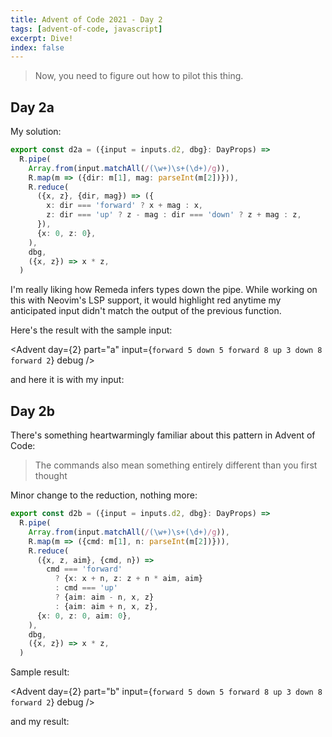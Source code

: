 ```yaml
---
title: Advent of Code 2021 - Day 2
tags: [advent-of-code, javascript]
excerpt: Dive!
index: false
---
```


> Now, you need to figure out how to pilot this thing.

## Day 2a

My solution:

```typescript
export const d2a = ({input = inputs.d2, dbg}: DayProps) =>
  R.pipe(
    Array.from(input.matchAll(/(\w+)\s+(\d+)/g)),
    R.map(m => ({dir: m[1], mag: parseInt(m[2])})),
    R.reduce(
      ({x, z}, {dir, mag}) => ({
        x: dir === 'forward' ? x + mag : x,
        z: dir === 'up' ? z - mag : dir === 'down' ? z + mag : z,
      }),
      {x: 0, z: 0},
    ),
    dbg,
    ({x, z}) => x * z,
  )
```

I'm really liking how Remeda infers types down the pipe. While working on this
with Neovim's LSP support, it would highlight red anytime my anticipated input
didn't match the output of the previous function.

Here's the result with the sample input:

<Advent day={2} part="a" input={`
forward 5
down 5
forward 8
up 3
down 8
forward 2
`} debug />

and here it is with my input:

<Advent day={2} part="a" debug />

## Day 2b

There's something heartwarmingly familiar about this pattern in Advent of Code:

> The commands also mean something entirely different than you first thought

Minor change to the reduction, nothing more:

```typescript
export const d2b = ({input = inputs.d2, dbg}: DayProps) =>
  R.pipe(
    Array.from(input.matchAll(/(\w+)\s+(\d+)/g)),
    R.map(m => ({cmd: m[1], n: parseInt(m[2])})),
    R.reduce(
      ({x, z, aim}, {cmd, n}) =>
        cmd === 'forward'
          ? {x: x + n, z: z + n * aim, aim}
          : cmd === 'up'
          ? {aim: aim - n, x, z}
          : {aim: aim + n, x, z},
      {x: 0, z: 0, aim: 0},
    ),
    dbg,
    ({x, z}) => x * z,
  )
```

Sample result:

<Advent day={2} part="b" input={`
forward 5
down 5
forward 8
up 3
down 8
forward 2
`} debug />

and my result:

<Advent day={2} part="b" debug />
